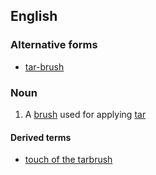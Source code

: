==English==

===Alternative forms===
*[[tar-brush]]

===Noun===
{{en-noun|es}}

# A [[brush]] used for applying [[tar]]

====Derived terms====
*[[touch of the tarbrush]]